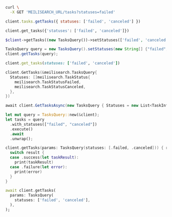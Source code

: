 <CodeGroup>

```bash cURL
curl \
  -X GET 'MEILISEARCH_URL/tasks?statuses=failed'
```

```javascript JS
client.tasks.getTasks({ statuses: ['failed', 'canceled'] })
```

```python Python
client.get_tasks({'statuses': ['failed', 'canceled']})
```

```php PHP
$client->getTasks((new TasksQuery())->setStatuses(['failed', 'canceled']));
```

```java Java
TasksQuery query = new TasksQuery().setStatuses(new String[] {"failed", "canceled"});
client.getTasks(query);
```

```ruby Ruby
client.get_tasks(statuses: ['failed', 'canceled'])
```

```go Go
client.GetTasks(&meilisearch.TasksQuery{
  Statuses: []meilisearch.TaskStatus{
    meilisearch.TaskStatusFailed,
    meilisearch.TaskStatusCanceled,
  },
})
```

```csharp C#
await client.GetTasksAsync(new TasksQuery { Statuses = new List<TaskInfoStatus> { TaskInfoStatus.Failed, TaskInfoStatus.Canceled } });
```

```rust Rust
let mut query = TasksQuery::new(&client);
let tasks = query
  .with_statuses(["failed", "canceled"])
  .execute()
  .await
  .unwrap();
```

```swift Swift
client.getTasks(params: TasksQuery(statuses: [.failed, .canceled])) { result in
  switch result {
  case .success(let taskResult):
    print(taskResult)
  case .failure(let error):
    print(error)
  }
}
```

```dart Dart
await client.getTasks(
  params: TasksQuery(
    statuses: ['failed', 'canceled'],
  ),
);
```
</CodeGroup>